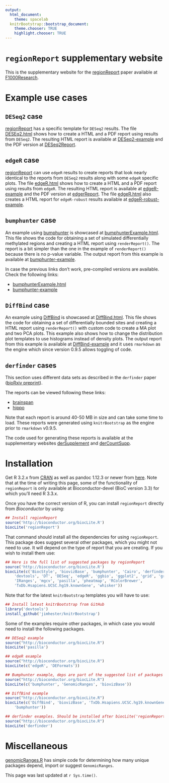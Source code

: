 ```yaml
---
output:
  html_document:
    theme: spacelab
  knitrBootstrap::bootstrap_document:
    theme.chooser: TRUE
    highlight.chooser: TRUE
---
```


`regionReport` supplementary website
====================================

This is the supplementary website for the [regionReport](http://bioconductor.org/packages/regionReport) paper available at [F1000Research](http://f1000research.com/articles/4-105/v1). 

# Example use cases

## `DESeq2` case

[regionReport](http://bioconductor.org/packages/regionReport) has a specific template for `DESeq2` results. The file [DESEq2.html](/regionReportSupp/DESeq2.html) shows how to create a HTML and a PDF report using results from `DESeq2`. The resulting HTML report is available at [DESeq2-example](/regionReportSupp/DESeq2-example/index.html) and the PDF version at [DESeq2Report](/regionReportSupp/DESeq2-example/DESeq2Report.pdf).

## `edgeR` case

[regionReport](http://bioconductor.org/packages/regionReport) can use `edgeR` results to create reports that look nearly identical to the reports from `DESeq2` results along with some `edgeR` specific plots. The file [edgeR.html](/regionReportSupp/edgeR.html) shows how to create a HTML and a PDF report using results from `edgeR`. The resulting HTML report is available at [edgeR-example](/regionReportSupp/edgeR-example/index.html) and the PDF version at [edgerReport](/regionReportSupp/edgeR-example/edgeReport.pdf). The file [edgeR.html](/regionReportSupp/edgeR.html) also creates a HTML report for `edgeR-robust` results available at [edgeR-robust-example](/regionReportSupp/edgeR-robust-example/index.html).

## `bumphunter` case

An example using [bumphunter](http://bioconductor.org/packages/bumphunter) is showcased at [bumphunterExample.html](http://www.bioconductor.org/packages/devel/bioc/vignettes/regionReport/inst/doc/bumphunterExample.html). This file shows the code for obtaining a set of simulated differentially methylated regions and creating a HTML report using `renderReport()`. The report is a bit simpler than the one in the example of `renderReport()` because there is no p-value variable. The output report from this example is available at [bumphunter-example](http://www.bioconductor.org/packages/devel/bioc/vignettes/regionReport/inst/doc/bumphunterExampleOutput.html). 

In case the previous links don't work, pre-compiled versions are available. Check the following links:

* [bumphunterExample.html](/regionReportSupp/bumphunterExample.html)
* [bumphunter-example](/regionReportSupp/bumphunter-example/index.html)


## `DiffBind` case

An example using [DiffBind](http://bioconductor.org/packages/DiffBind) is showcased at [DiffBind.html](/regionReportSupp/DiffBind.html). This file shows the code for obtaining a set of differentially bounded sites and creating a HTML report using `renderReport()` with custom code to create a MA plot and two PCA plots. This example also shows how to change the distribution plot templates to use histograms instead of density plots. The output report from this example is available at [DiffBind-example](/regionReportSupp/DiffBind-example/index.html) and it uses `rmarkdown` as the engine which since version 0.9.5 allows toggling of code.

## `derfinder` cases

This section uses different data sets as described in the `derfinder` paper ([bioRxiv preprint](http://biorxiv.org/content/early/2015/02/19/015370)).

The reports can be viewed following these links:

* [brainspan](/regionReportSupp/brainspan/basicExploration.html)
* [hippo](/regionReportSupp/hippo/basicExploration.html)

Note that each report is around 40-50 MB in size and can take some time to load. These reports were generated using `knitrBootstrap` as the engine prior to `rmarkdown` v0.9.5.

The code used for generating these reports is available at the supplementary websites [derSupplement](http://leekgroup.github.io/derSupplement/) and [derCountSupp](http://leekgroup.github.io/derCountSupp/).


# Installation

Get R 3.2.x from [CRAN](http://cran.r-project.org/) as well as pandoc 
1.12.3 or newer from [here](http://johnmacfarlane.net/pandoc/installing.html). Note that at the time of writing this page, some of the functionality of `regionReport` is only available at Bioconductor-devel (BioC version 3.3) for which you'll need R 3.3.x.

Once you have the correct version of R, you can install `regionReport` directly from _Bioconductor_ by using:

```r
## Install regionReport
source('http://bioconductor.org/biocLite.R')
biocLite('regionReport')
```

That command should install all the dependencies for using `regionReport`. This package does suggest several other packages, which you might not need to use. It will depend on the type of report that you are creating. If you wish to install them use:


```r
## Here is the full list of suggested packages by regionReport
source('http://bioconductor.org/biocLite.R')
biocLite(c('BiocStyle', 'biovizBase', 'bumphunter', 'Cairo', 'derfinderPlot',
    'devtools', 'DT', 'DESeq', 'edgeR', 'ggbio', 'ggplot2', 'grid', 'gridExtra',
    'IRanges', 'mgcv', 'pasilla', 'pheatmap', 'RColorBrewer',
    'TxDb.Hsapiens.UCSC.hg19.knownGene', 'whisker'))
```


Note that for the latest `knitrBootstrap` templates you will have to use:

```r
## Install latest knitrBootstrap from GitHub
library('devtools')
install_github('jimhester/knitrBootstrap')
```

Some of the examples require other packages, in which case you would need to install the following packages.

```r
## DESeq2 example
source("http://bioconductor.org/biocLite.R")
biocLite('pasilla')

## edgeR example
source("http://bioconductor.org/biocLite.R")
biocLite(c('edgeR', 'DEFormats'))

## Bumphunter example, deps are part of the suggested list of packages
source("http://bioconductor.org/biocLite.R")
biocLite(c('bumphunter', 'GenomicRanges', 'biovizBase'))

## DiffBind example
source("http://bioconductor.org/biocLite.R")
biocLite(c('DiffBind', 'biovizBase', 'TxDb.Hsapiens.UCSC.hg19.knownGene',
    'bumphunter'))

## derfinder examples. Should be installed after biocLite('regionReport')
source("http://bioconductor.org/biocLite.R")
biocLite('derfinder')
```



# Miscellaneous

[genomicRanges.R](/regionReportSupp/genomicRanges.R) has simple code for determining how many unique packages depend, import or suggest `GenomicRanges`.

This page was last updated at `r Sys.time()`.
